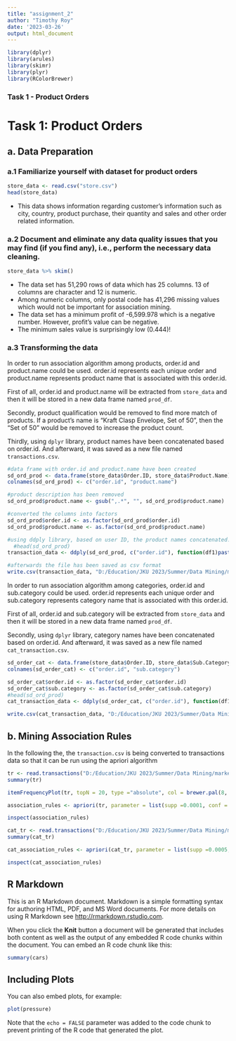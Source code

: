 ```yaml
---
title: "assignment_2"
author: "Timothy Roy"
date: '2023-03-26'
output: html_document
---
```

```r
library(dplyr)
library(arules)
library(skimr)
library(plyr)
library(RColorBrewer)

```
### Task 1 - Product Orders


# Task 1: Product Orders

## a. Data Preparation

### a.1 Familiarize yourself with dataset for product orders



```r
store_data <- read.csv("store.csv")
head(store_data)
```

* This data shows information regarding customer's information such as city, country, product purchase, their quantity and sales and other order related information.

### a.2 Document and eliminate any data quality issues that you may find (if you find any), i.e., perform the necessary data cleaning.

```r
store_data %>% skim()
```


* The data set has 51,290 rows of data which has 25 columns. 13 of columns are character and 12 is numeric.
* Among numeric columns, only postal code has 41,296 missing values which would not be important for association mining. 
* The data set has a minimum profit of -6,599.978 which is a negative number. However, profit's value can be negative. 
* The minimum sales value is surprisingly low (0.444)!


### a.3 Transforming the data 
In order to run association algorithm among products, order.id and product.name could be used. order.id represents each unique order and product.name represents product name that is associated with this order.id. 

First of all, order.id and product.name will be extracted from `store_data` and then it will be stored in a new data frame named `prod_df`. 

Secondly, product qualification would be removed to find more match of products. If a product's name is "Kraft Clasp Envelope, Set of 50", then the "Set of 50" would be removed to increase the product count. 

Thirdly, using `dplyr` library, product names have been concatenated based on order.id. And afterward, it was saved as a new file named `transactions.csv`. 

```r
#data frame with order.id and product.name have been created
sd_ord_prod <- data.frame(store_data$Order.ID, store_data$Product.Name)
colnames(sd_ord_prod) <- c("order.id", "product.name")

#product description has been removed
sd_ord_prod$product.name <- gsub(",.*", "", sd_ord_prod$product.name)

#converted the columns into factors
sd_ord_prod$order.id <- as.factor(sd_ord_prod$order.id)
sd_ord_prod$product.name <- as.factor(sd_ord_prod$product.name)

#using ddply library, based on user ID, the product names concatenated. 
  #head(sd_ord_prod)
transaction_data <- ddply(sd_ord_prod, c("order.id"), function(df1)paste(df1$product.name, collapse= ", "))

#afterwards the file has been saved as csv format
write.csv(transaction_data, "D:/Education/JKU 2023/Summer/Data Mining/market_basket_analysis/transactions.csv", quote = FALSE, row.names = FALSE)

```


In order to run association algorithm among categories, order.id and sub.category could be used. order.id represents each unique order and sub.category represents category name that is associated with this order.id. 

First of all, order.id and sub.category will be extracted from `store_data` and then it will be stored in a new data frame named `prod_df`. 

Secondly, using `dplyr` library, category names have been concatenated based on order.id. And afterward, it was saved as a new file named `cat_transaction.csv`. 


```r

sd_order_cat <- data.frame(store_data$Order.ID, store_data$Sub.Category)
colnames(sd_order_cat) <- c("order.id", "sub.category")

sd_order_cat$order.id <- as.factor(sd_order_cat$order.id)
sd_order_cat$sub.category <- as.factor(sd_order_cat$sub.category)
#head(sd_ord_prod)
cat_transaction_data <- ddply(sd_order_cat, c("order.id"), function(df1)paste(df1$sub.category, collapse= ", "))

write.csv(cat_transaction_data, "D:/Education/JKU 2023/Summer/Data Mining/market_basket_analysis/cat_transactions.csv", quote = FALSE, row.names = FALSE)
```


## b. Mining Association Rules

In the following the, the `transaction.csv` is being converted to transactions data so that it can be run using the apriori algorithm 

```r
tr <- read.transactions("D:/Education/JKU 2023/Summer/Data Mining/market_basket_analysis/transactions.csv", format ="basket", sep = ",")
summary(tr)
```

```r
itemFrequencyPlot(tr, topN = 20, type ="absolute", col = brewer.pal(8, 'Pastel2'), main ="Absolute Item Frequency Plot")
```

```r
association_rules <- apriori(tr, parameter = list(supp =0.0001, conf = 0.1, maxlen = 5))


```

```r
inspect(association_rules)
```

```r
cat_tr <- read.transactions("D:/Education/JKU 2023/Summer/Data Mining/market_basket_analysis/cat_transactions.csv", format ="basket", sep = ",")
summary(cat_tr)
```

```r
cat_association_rules <- apriori(cat_tr, parameter = list(supp =0.0005, conf = 0.5))
```

```r
inspect(cat_association_rules)
```

## R Markdown

This is an R Markdown document. Markdown is a simple formatting syntax for authoring HTML, PDF, and MS Word documents. For more details on using R Markdown see <http://rmarkdown.rstudio.com>.

When you click the **Knit** button a document will be generated that includes both content as well as the output of any embedded R code chunks within the document. You can embed an R code chunk like this:

```r
summary(cars)
```

## Including Plots

You can also embed plots, for example:

```r
plot(pressure)
```

Note that the `echo = FALSE` parameter was added to the code chunk to prevent printing of the R code that generated the plot.
